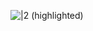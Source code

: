 [[Image:Mancala highlight (2).png|{{{size|32px}}}|2 (highlighted)]]<noinclude>
[[Category:播棋模板|{{PAGENAME}}]]
</noinclude>